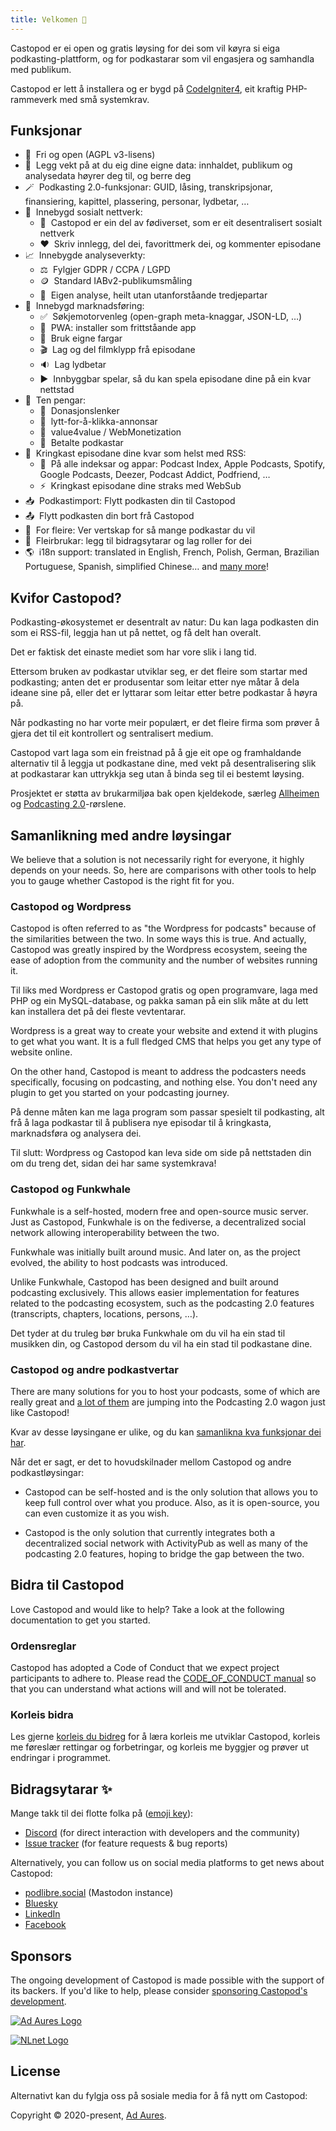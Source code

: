 ```yaml
---
title: Velkomen 👋
---
```



Castopod er ei open og gratis løysing for dei som vil køyra si eiga
podkasting-plattform, og for podkastarar som vil engasjera og samhandla med
publikum.

Castopod er lett å installera og er bygd på
[CodeIgniter4](https://codeigniter.com/), eit kraftig PHP-rammeverk med små
systemkrav.

<LinkCard title="Installer" href="./getting-started/install" />

## Funksjonar

- 🌱  Fri og open (AGPL v3-lisens)
- 🔐  Legg vekt på at du eig dine eigne data: innhaldet, publikum og
  analysedata høyrer deg til, og berre deg
- 🪄  Podkasting 2.0-funksjonar: GUID, låsing, transkripsjonar,
  finansiering, kapittel, plassering, personar, lydbetar, …
- 💬  Innebygd sosialt nettverk:
  - 🚀  Castopod er ein del av fødiverset, som er eit desentralisert
    sosialt nettverk
  - ❤️  Skriv innlegg, del dei, favorittmerk dei, og kommenter episodane
- 📈  Innebygde analyseverkty:
  - ⚖️  Fylgjer GDPR / CCPA / LGPD
  - 🪙  Standard IABv2-publikumsmåling
  - 🏡  Eigen analyse, heilt utan utanforståande tredjepartar
- 📢  Innebygd marknadsføring:
  - ✅  Søkjemotorvenleg (open-graph meta-knaggar, JSON-LD, …)
  - 📱  PWA: installer som frittståande app
  - 🎨  Bruk eigne fargar
  - 🎬  Lag og del filmklypp frå episodane
  - 🔉  Lag lydbetar
  - ▶️  Innbyggbar spelar, så du kan spela episodane dine på ein kvar
    nettstad
- 💸  Ten pengar:
  - 🔗  Donasjonslenker
  - 📲  lytt-for-å-klikka-annonsar
  - 🤝  value4value / WebMonetization
  - 💎  Betalte podkastar
- 📡  Kringkast episodane dine kvar som helst med RSS:
  - 📱  På alle indeksar og appar: Podcast Index, Apple Podcasts, Spotify,
    Google Podcasts, Deezer, Podcast Addict, Podfriend, …
  - ⚡  Kringkast episodane dine straks med WebSub
- 📥  Podkastimport: Flytt podkasten din til Castopod
- 📤  Flytt podkasten din bort frå Castopod
- 🔀  For fleire: Ver vertskap for så mange podkastar du vil
- 👥  Fleirbrukar: legg til bidragsytarar og lag roller for dei
- 🌎  i18n support: translated in English, French, Polish, German,
  Brazilian Portuguese, Spanish, simplified Chinese… and
  [many more](https://translate.castopod.org)!

## Kvifor Castopod?

Podkasting-økosystemet er desentralt av natur: Du kan laga podkasten din som ei
RSS-fil, leggja han ut på nettet, og få delt han overalt.

Det er faktisk det einaste mediet som har vore slik i lang tid.

Ettersom bruken av podkastar utviklar seg, er det fleire som startar med
podkasting; anten det er produsentar som leitar etter nye måtar å dela ideane
sine på, eller det er lyttarar som leitar etter betre podkastar å høyra på.

Når podkasting no har vorte meir populært, er det fleire firma som prøver å
gjera det til eit kontrollert og sentralisert medium.

Castopod vart laga som ein freistnad på å gje eit ope og framhaldande alternativ
til å leggja ut podkastane dine, med vekt på desentralisering slik at
podkastarar kan uttrykkja seg utan å binda seg til ei bestemt løysing.

Prosjektet er støtta av brukarmiljøa bak open kjeldekode, særleg
[Allheimen](https://tanketom.no/teknologi/mastodon-og-the-fediverse) og
[Podcasting 2.0](https://podcastindex.org/)-rørslene.

## Samanlikning med andre løysingar

We believe that a solution is not necessarily right for everyone, it highly
depends on your needs. So, here are comparisons with other tools to help you to
gauge whether Castopod is the right fit for you.

### Castopod og Wordpress

Castopod is often referred to as "the Wordpress for podcasts" because of the
similarities between the two. In some ways this is true. And actually, Castopod
was greatly inspired by the Wordpress ecosystem, seeing the ease of adoption
from the community and the number of websites running it.

Til liks med Wordpress er Castopod gratis og open programvare, laga med PHP og
ein MySQL-database, og pakka saman på ein slik måte at du lett kan installera
det på dei fleste vevtentarar.

Wordpress is a great way to create your website and extend it with plugins to
get what you want. It is a full fledged CMS that helps you get any type of
website online.

On the other hand, Castopod is meant to address the podcasters needs
specifically, focusing on podcasting, and nothing else. You don't need any
plugin to get you started on your podcasting journey.

På denne måten kan me laga program som passar spesielt til podkasting, alt frå å
laga podkastar til å publisera nye episodar til å kringkasta, marknadsføra og
analysera dei.

Til slutt: Wordpress og Castopod kan leva side om side på nettstaden din om du
treng det, sidan dei har same systemkrava!

### Castopod og Funkwhale

Funkwhale is a self-hosted, modern free and open-source music server. Just as
Castopod, Funkwhale is on the fediverse, a decentralized social network allowing
interoperability between the two.

Funkwhale was initially built around music. And later on, as the project
evolved, the ability to host podcasts was introduced.

Unlike Funkwhale, Castopod has been designed and built around podcasting
exclusively. This allows easier implementation for features related to the
podcasting ecosystem, such as the podcasting 2.0 features (transcripts,
chapters, locations, persons, …).

Det tyder at du truleg bør bruka Funkwhale om du vil ha ein stad til musikken
din, og Castopod dersom du vil ha ein stad til podkastane dine.

### Castopod og andre podkastvertar

There are many solutions for you to host your podcasts, some of which are really
great and [a lot of them](https://podcastindex.org/apps) are jumping into the
Podcasting 2.0 wagon just like Castopod!

Kvar av desse løysingane er ulike, og du kan
[samanlikna kva funksjonar dei har](#features).

Når det er sagt, er det to hovudskilnader mellom Castopod og andre
podkastløysingar:

- Castopod can be self-hosted and is the only solution that allows you to keep
  full control over what you produce. Also, as it is open-source, you can even
  customize it as you wish.

- Castopod is the only solution that currently integrates both a decentralized
  social network with ActivityPub as well as many of the podcasting 2.0
  features, hoping to bridge the gap between the two.

## Bidra til Castopod

Love Castopod and would like to help? Take a look at the following documentation
to get you started.

### Ordensreglar

Castopod has adopted a Code of Conduct that we expect project participants to
adhere to. Please read the
[CODE_OF_CONDUCT manual](https://code.castopod.org/adaures/castopod/-/blob/beta/CODE_OF_CONDUCT.md)
so that you can understand what actions will and will not be tolerated.

### Korleis bidra

Les gjerne [korleis du bidreg](../contributing/guidelines.md) for å læra korleis
me utviklar Castopod, korleis me føreslær rettingar og forbetringar, og korleis
me byggjer og prøver ut endringar i programmet.

## Bidragsytarar ✨

Mange takk til dei flotte folka på
([emoji key](https://allcontributors.org/docs/en/emoji-key)):

- [Discord](https://castopod.org/discord) (for direct interaction with
  developers and the community)
- [Issue tracker](https://code.castopod.org/adaures/castopod/-/issues) (for
  feature requests & bug reports)

Alternatively, you can follow us on social media platforms to get news about
Castopod:

- [podlibre.social](https://podlibre.social/@Castopod) (Mastodon instance)
- [Bluesky](https://bsky.app/profile/castopod.org)
- [LinkedIn](https://linkedin.com/company/castopod)
- [Facebook](https://www.facebook.com/castopod)

## Sponsors

The ongoing development of Castopod is made possible with the support of its
backers. If you'd like to help, please consider
[sponsoring Castopod's development](https://opencollective.com/castopod/contribute).

[![Ad Aures Logo](../../../assets/images/sponsors/adaures.svg)](https://adaures.com/)

[![NLnet Logo](../../../assets/images/sponsors/nlnet.svg)](https://nlnet.nl/)

## License

Alternativt kan du fylgja oss på sosiale media for å få nytt om Castopod:

Copyright © 2020-present, [Ad Aures](https://adaures.com/).

